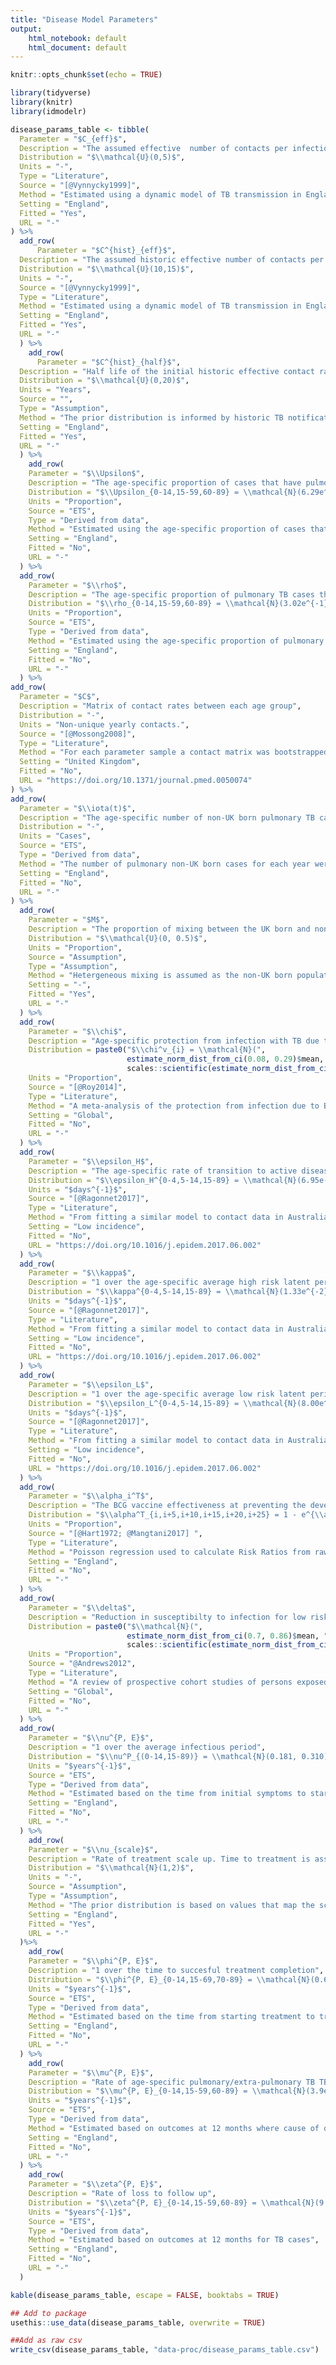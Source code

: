```yaml
---
title: "Disease Model Parameters"
output:   
    html_notebook: default
    html_document: default
---
```


```r
knitr::opts_chunk$set(echo = TRUE)
```

```r
library(tidyverse)
library(knitr)
library(idmodelr)
```

```r
disease_params_table <- tibble(
  Parameter = "$C_{eff}$",
  Description = "The assumed effective  number of contacts per infectious TB case.",
  Distribution = "$\\mathcal{U}(0,5)$",
  Units = "-",
  Type = "Literature",
  Source = "[@Vynnycky1999]",
  Method = "Estimated using a dynamic model of TB transmission in England which found an effective contact rate of 1 in 1990. A conservative interval has been chosen around this value to represent the large amount of uncertainty as to its current value.",
  Setting = "England",
  Fitted = "Yes",
  URL = "-"
) %>%
  add_row(
      Parameter = "$C^{hist}_{eff}$",
  Description = "The assumed historic effective number of contacts per infectious TB case. Additive with $C_{eff}$",
  Distribution = "$\\mathcal{U}(10,15)$",
  Units = "-",
  Source = "[@Vynnycky1999]",
  Type = "Literature",
  Method = "Estimated using a dynamic model of TB transmission in England which found an effective contact rate of 1 in 1990 and 20 in 1901. A conservative interval has been chosen to represent the parameter uncertainty. Assumed to decrease linearly over time from 1931 until 1990.",
  Setting = "England",
  Fitted = "Yes",
  URL = "-"
  ) %>% 
    add_row(
      Parameter = "$C^{hist}_{half}$",
  Description = "Half life of the initial historic effective contact rate. The historic effective contact rate is assumed to decay with an exponential decay. $C^{hist}_{half}$ is half life of this decay process.",
  Distribution = "$\\mathcal{U}(0,20)$",
  Units = "Years",
  Source = "",
  Type = "Assumption",
  Method = "The prior distribution is informed by historic TB notification and the timeline being simulated.",
  Setting = "England",
  Fitted = "Yes",
  URL = "-"
  ) %>% 
    add_row(
    Parameter = "$\\Upsilon$",
    Description = "The age-specific proportion of cases that have pulmonary TB",
    Distribution = "$\\Upsilon_{0-14,15-59,60-89} = \\mathcal{N}(6.29e^{-1}, 1.01e^{-2})$, $\\mathcal{N}(7.06e^{-1}, 4.11e^{-3})$, $\\mathcal{N}(7.50e^{-1}, 5.69e^{-3})$",
    Units = "Proportion",
    Source = "ETS",
    Type = "Derived from data",
    Method = "Estimated using the age-specific proportion of cases that had pulmonary TB in the ETS.",
    Setting = "England",
    Fitted = "No",
    URL = "-"
  ) %>% 
  add_row(
    Parameter = "$\\rho$",
    Description = "The age-specific proportion of pulmonary TB cases that are smear positive",
    Distribution = "$\\rho_{0-14,15-59,60-89} = \\mathcal{N}(3.02e^{-1}, 1.89e^{-2})$, $\\mathcal{N}(6.52e^{-1}, 5.18e^{-3})$, $\\mathcal{N}(5.36e^{-1}, 8.45e^{-3})$",
    Units = "Proportion",
    Source = "ETS",
    Type = "Derived from data",
    Method = "Estimated using the age-specific proportion of pulmonary TB cases that were smear postive in the ETS.",
    Setting = "England",
    Fitted = "No",
    URL = "-"
  ) %>%
add_row(
  Parameter = "$C$",
  Description = "Matrix of contact rates between each age group",
  Distribution = "-",
  Units = "Non-unique yearly contacts.",
  Source = "[@Mossong2008]",
  Type = "Literature",
  Method = "For each parameter sample a contact matrix was bootstrapped from the POLYMOD survey data, standardised using the UK born population in 2005, and then averaged to provided a symmetric contact matrix.",
  Setting = "United Kingdom",
  Fitted = "No",
  URL = "https://doi.org/10.1371/journal.pmed.0050074"
) %>%
add_row(
  Parameter = "$\\iota(t)$",
  Description = "The age-specific number of non-UK born pulmonary TB cases in England each year",
  Distribution = "-",
  Units = "Cases",
  Source = "ETS",
  Type = "Derived from data",
  Method = "The number of pulmonary non-UK born cases for each year were extracted from the ETS and grouped by age.",
  Setting = "England",
  Fitted = "No",
  URL = "-"
) %>%
  add_row(
    Parameter = "$M$",
    Description = "The proportion of mixing between the UK born and non-UK born population.",
    Distribution = "$\\mathcal{U}(0, 0.5)$",
    Units = "Proportion",
    Source = "Assumption",
    Type = "Assumption",
    Method = "Hetergeneous mixing is assumed as the non-UK born population is spatially clustered.",
    Setting = "-",
    Fitted = "Yes",
    URL = "-"
  ) %>%
  add_row(
    Parameter = "$\\chi$",
    Description = "Age-specific protection from infection with TB due to BCG vaccination",
    Distribution = paste0("$\\chi^v_{i} = \\mathcal{N}(",
                          estimate_norm_dist_from_ci(0.08, 0.29)$mean, "$, $", 
                          scales::scientific(estimate_norm_dist_from_ci(0.08, 0.29)$sd, 3), ")$, where $i$ is the age group vaccinated."),
    Units = "Proportion",
    Source = "[@Roy2014]",
    Type = "Literature",
    Method = "A meta-analysis of the protection from infection due to BCG vaccinatiion in children. It has been assumed that there is no reduction in protection in UK born adults.",
    Setting = "Global",
    Fitted = "No",
    URL = "-"
  ) %>%
  add_row(
    Parameter = "$\\epsilon_H$",
    Description = "The age-specific rate of transition to active disease during high risk latent period.",
    Distribution = "$\\epsilon_H^{0-4,5-14,15-89} = \\mathcal{N}(6.95e-3, 1.30e-3)$, $\\mathcal{N}(2.8e-3, 5.61e-4)$, $\\mathcal{N}(3.35e-4, 8.93e-5)$",
    Units = "$days^{-1}$",
    Source = "[@Ragonnet2017]",
    Type = "Literature",
    Method = "From fitting a similar model to contact data in Australia, and Holland. Distribution derived by the assumption of a normal distribution based on 95\\% credible intervals.",
    Setting = "Low incidence",
    Fitted = "No",
    URL = "https://doi.org/10.1016/j.epidem.2017.06.002"
  ) %>%
  add_row(
    Parameter = "$\\kappa$",
    Description = "1 over the age-specific average high risk latent period.",
    Distribution = "$\\kappa^{0-4,5-14,15-89} = \\mathcal{N}(1.33e^{-2}, 2.42e^{-3})$, $\\mathcal{N}(1.20e^{-2}, 2.07e^{-3})$, $\\mathcal{N}(7.25e^{-3}, 1.91e^{-3})$",
    Units = "$days^{-1}$",
    Source = "[@Ragonnet2017]",
    Type = "Literature",
    Method = "From fitting a similar model to contact data in Australia, and Holland. Distribution derived by the assumption of a normal distribution based on 95\\% credible intervals." ,
    Setting = "Low incidence",
    Fitted = "No",
    URL = "https://doi.org/10.1016/j.epidem.2017.06.002"
  ) %>%
  add_row(
    Parameter = "$\\epsilon_L$",
    Description = "1 over the age-specific average low risk latent period.",
    Distribution = "$\\epsilon_L^{0-4,5-14,15-89} = \\mathcal{N}(8.00e^{-6}, 4.08e^{-6})$, $\\mathcal{N}(9.84e^{-6}, 4.67e^{-6})$, $\\mathcal{N}(5.95e^{-6}, 2.07e^{-6})$",
    Units = "$days^{-1}$",
    Source = "[@Ragonnet2017]",
    Type = "Literature",
    Method = "From fitting a similar model to contact data in Australia, and Holland. Distribution derived by the assumption of a normal distribution based on 95\\% credible intervals.",
    Setting = "Low incidence",
    Fitted = "No",
    URL = "https://doi.org/10.1016/j.epidem.2017.06.002"
  ) %>%
  add_row(
    Parameter = "$\\alpha_i^T$",
    Description = "The BCG vaccine effectiveness at preventing the development of active TB disease in a TB free population",
    Distribution = "$\\alpha^T_{i,i+5,i+10,i+15,i+20,i+25} = 1 - e^{\\alpha^{log(T)}_{i,i+5,i+10,i+15,i+20,i+25}}$, where $\\alpha^{log(T)}_{i,i+5,i+10,i+15,i+20,i+25} = \\mathcal{N}(-1.86, 0.22)$, $\\mathcal{N}(-1.19, 0.24)$, $\\mathcal{N}(-0.84, 0.22)$, $\\mathcal{N}(-0.84, 0.2)$, $\\mathcal{N}(-0.28, 0.19)$, $\\mathcal{N}(-0.23, 0.29))$ and $i$ is the age group vaccinated",
    Units = "Proportion",
    Source = "[@Hart1972; @Mangtani2017] ",
    Type = "Literature",
    Method = "Poisson regression used to calculate Risk Ratios from raw study values. A distribution is then found using the log normal approximation. Effectiveness estimates are caculated using 1 minus the exponentiated log normal distribution.",
    Setting = "England",
    Fitted = "No",
    URL = "-"
  ) %>%
  add_row(
    Parameter = "$\\delta$",
    Description = "Reduction in susceptibilty to infection for low risk latent cases.",
    Distribution = paste0("$\\mathcal{N}(",
                          estimate_norm_dist_from_ci(0.7, 0.86)$mean, "$, $", 
                          scales::scientific(estimate_norm_dist_from_ci(0.7, 0.86)$sd, 3), ")$"),
    Units = "Proportion",
    Source = "@Andrews2012",
    Type = "Literature",
    Method = "A review of prospective cohort studies of persons exposed to individuals with infectious tuberculosis that was published prior to the widespread treatment of latent tuberculosis.",
    Setting = "Global",
    Fitted = "No",
    URL = "-"
  ) %>%
  add_row(
    Parameter = "$\\nu^{P, E}$",
    Description = "1 over the average infectious period",
    Distribution = "$\\nu^P_{(0-14,15-89)} = \\mathcal{N}(0.181, 0.310)^{-1}$, $\\mathcal{N}(0.328, 0.447)^{-1}$, $\\nu^E_{(0-14, 15-89)} = \\mathcal{N}(0.306, 0.602	)^{-1}$, $\\mathcal{N}(0.480, 0.866)^{-1}$",
    Units = "$years^{-1}$",
    Source = "ETS",
    Type = "Derived from data",
    Method = "Estimated based on the time from initial symptoms to starting treatment",
    Setting = "England",
    Fitted = "No",
    URL = "-"
  ) %>% 
    add_row(
    Parameter = "$\\nu_{scale}$",
    Description = "Rate of treatment scale up. Time to treatment is assumed to scale using logit function from 1953 to 2000. This parameter controls the rate of this scale up.",
    Distribution = "$\\mathcal{N}(1,2)$",
    Units = "-",
    Source = "Assumption",
    Type = "Assumption",
    Method = "The prior distribution is based on values that map the scale up from an approximately linear relationship to a binary switch half between 1953 and 2000. A normal distrbution around the default gradient of 1 has been used.",
    Setting = "England",
    Fitted = "Yes",
    URL = "-"
  )%>%
    add_row(
    Parameter = "$\\phi^{P, E}$",
    Description = "1 over the time to succesful treatment completion",
    Distribution = "$\\phi^{P, E}_{0-14,15-69,70-89} = \\mathcal{N}(0.606,0.237)^{-1}$, $\\mathcal{N}(0.645, 0.290)^{-1}$, $\\mathcal{N}(0.616, 0.265)^{-1}$ and truncated to be greater than 4 months",
    Units = "$years^{-1}$",
    Source = "ETS",
    Type = "Derived from data",
    Method = "Estimated based on the time from starting treatment to treatment completion.",
    Setting = "England",
    Fitted = "No",
    URL = "-"
  ) %>%
    add_row(
    Parameter = "$\\mu^{P, E}$",
    Description = "Rate of age-specific pulmonary/extra-pulmonary TB TB mortality",
    Distribution = "$\\mu^{P, E}_{0-14,15-59,60-89} = \\mathcal{N}(3.9e-3, 1.8e-2)$, $\\mathcal{N}(2.26e-2, 7.87e-3)$, $\\mathcal{N}(1.17e-1, 1.65e-2)$ truncated to be greater than 0.",
    Units = "$years^{-1}$",
    Source = "ETS",
    Type = "Derived from data",
    Method = "Estimated based on outcomes at 12 months where cause of death was known, including all-cause deaths in the denominator.",
    Setting = "England",
    Fitted = "No",
    URL = "-"
  ) %>% 
    add_row(
    Parameter = "$\\zeta^{P, E}$",
    Description = "Rate of loss to follow up",
    Distribution = "$\\zeta^{P, E}_{0-14,15-59,60-89} = \\mathcal{N}(9.76e-3, 1.79e-2)$, $\\mathcal{N}(3.04e-2, 7.64e-3)$, $\\mathcal{N}(6.14e-3, 1.59e-2)$, truncated to be greater than 0.",
    Units = "$years^{-1}$",
    Source = "ETS",
    Type = "Derived from data",
    Method = "Estimated based on outcomes at 12 months for TB cases",
    Setting = "England",
    Fitted = "No",
    URL = "-"
  )
```

```r
kable(disease_params_table, escape = FALSE, booktabs = TRUE)
```


```r
## Add to package
usethis::use_data(disease_params_table, overwrite = TRUE)

##Add as raw csv
write_csv(disease_params_table, "data-proc/disease_params_table.csv")
```

